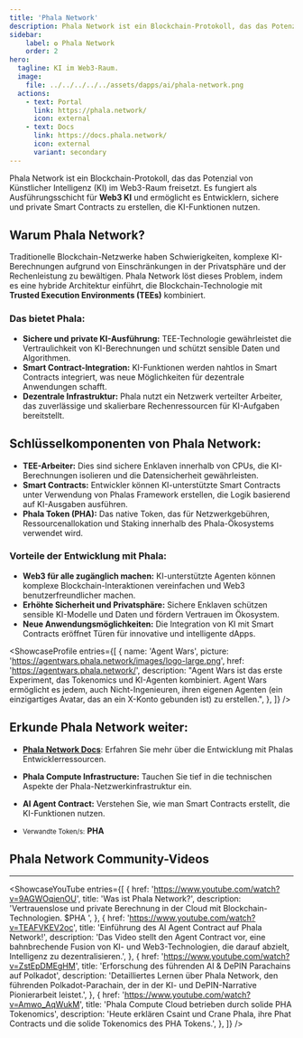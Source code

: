 ```yaml
---
title: 'Phala Network'
description: Phala Network ist ein Blockchain-Protokoll, das das Potenzial von Künstlicher Intelligenz (KI) im Web3-Raum freisetzt.
sidebar:
    label: ✪ Phala Network
    order: 2
hero:
  tagline: KI im Web3-Raum.
  image: 
    file: ../../../../../assets/dapps/ai/phala-network.png
  actions:
    - text: Portal
      link: https://phala.network/
      icon: external
    - text: Docs
      link: https://docs.phala.network/
      icon: external
      variant: secondary
---
```


Phala Network ist ein Blockchain-Protokoll, das das Potenzial von Künstlicher Intelligenz (KI) im Web3-Raum freisetzt. Es fungiert als Ausführungsschicht für **Web3 KI** und ermöglicht es Entwicklern, sichere und private Smart Contracts zu erstellen, die KI-Funktionen nutzen.

## Warum Phala Network?
Traditionelle Blockchain-Netzwerke haben Schwierigkeiten, komplexe KI-Berechnungen aufgrund von Einschränkungen in der Privatsphäre und der Rechenleistung zu bewältigen. Phala Network löst dieses Problem, indem es eine hybride Architektur einführt, die Blockchain-Technologie mit **Trusted Execution Environments (TEEs)** kombiniert.

### Das bietet Phala:
- **Sichere und private KI-Ausführung:** TEE-Technologie gewährleistet die Vertraulichkeit von KI-Berechnungen und schützt sensible Daten und Algorithmen.
- **Smart Contract-Integration:** KI-Funktionen werden nahtlos in Smart Contracts integriert, was neue Möglichkeiten für dezentrale Anwendungen schafft.
- **Dezentrale Infrastruktur:** Phala nutzt ein Netzwerk verteilter Arbeiter, das zuverlässige und skalierbare Rechenressourcen für KI-Aufgaben bereitstellt.

## Schlüsselkomponenten von Phala Network:
- **TEE-Arbeiter:** Dies sind sichere Enklaven innerhalb von CPUs, die KI-Berechnungen isolieren und die Datensicherheit gewährleisten.
- **Smart Contracts:** Entwickler können KI-unterstützte Smart Contracts unter Verwendung von Phalas Framework erstellen, die Logik basierend auf KI-Ausgaben ausführen.
- **Phala Token (PHA):** Das native Token, das für Netzwerkgebühren, Ressourcenallokation und Staking innerhalb des Phala-Ökosystems verwendet wird.

### Vorteile der Entwicklung mit Phala:
- **Web3 für alle zugänglich machen:** KI-unterstützte Agenten können komplexe Blockchain-Interaktionen vereinfachen und Web3 benutzerfreundlicher machen.
- **Erhöhte Sicherheit und Privatsphäre:** Sichere Enklaven schützen sensible KI-Modelle und Daten und fördern Vertrauen im Ökosystem.
- **Neue Anwendungsmöglichkeiten:** Die Integration von KI mit Smart Contracts eröffnet Türen für innovative und intelligente dApps.

<ShowcaseProfile
  entries={[
    {
      name: 'Agent Wars',
      picture: 'https://agentwars.phala.network/images/logo-large.png',
      href: 'https://agentwars.phala.network/',
      description:
        "Agent Wars ist das erste Experiment, das Tokenomics und KI-Agenten kombiniert. Agent Wars ermöglicht es jedem, auch Nicht-Ingenieuren, ihren eigenen Agenten (ein einzigartiges Avatar, das an ein X-Konto gebunden ist) zu erstellen.",
    },
  ]}
/>

## Erkunde Phala Network weiter:
- **[Phala Network Docs](https://docs.phala.network/)**: Erfahren Sie mehr über die Entwicklung mit Phalas Entwicklerressourcen.
- **Phala Compute Infrastructure:** Tauchen Sie tief in die technischen Aspekte der Phala-Netzwerkinfrastruktur ein.
- **AI Agent Contract:** Verstehen Sie, wie man Smart Contracts erstellt, die KI-Funktionen nutzen.

- <small>Verwandte Token/s:</small> **PHA**

## Phala Network Community-Videos
------------
<ShowcaseYouTube
  entries={[
              {
      href: 'https://www.youtube.com/watch?v=9AGWOqienOU',
      title: 'Was ist Phala Network?',
      description: 'Vertrauenslose und private Berechnung in der Cloud mit Blockchain-Technologien. $PHA ',
          },
              {
      href: 'https://www.youtube.com/watch?v=TEAFVKEV2oc',
      title: 'Einführung des AI Agent Contract auf Phala Network!',
      description: 'Das Video stellt den Agent Contract vor, eine bahnbrechende Fusion von KI- und Web3-Technologien, die darauf abzielt, Intelligenz zu dezentralisieren.',
          },
                        {
      href: 'https://www.youtube.com/watch?v=ZstEpDMEgHM',
      title: 'Erforschung des führenden AI & DePIN Parachains auf Polkadot',
      description: 'Detailliertes Lernen über Phala Network, den führenden Polkadot-Parachain, der in der KI- und DePIN-Narrative Pionierarbeit leistet.',
          },
                                  {
      href: 'https://www.youtube.com/watch?v=Amwo_AqWukM',
      title: 'Phala Compute Cloud betrieben durch solide PHA Tokenomics',
      description: 'Heute erklären Csaint und Crane Phala, ihre Phat Contracts und die solide Tokenomics des PHA Tokens.',
          },
  ]} />